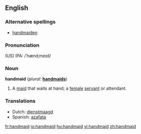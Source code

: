 ==English==

===Alternative spellings===
* [[handmaiden]]

===Pronunciation===
(US) IPA: /ˈhændˌmeɪd/

===Noun===
'''handmaid'''  (''plural:'' '''[[handmaids]]''')
# A [[maid]] that waits at hand; a [[female]] [[servant]] or attendant.

===Translations===
*Dutch: [[dienstmaagd]]
*Spanish: [[azafata]]

[[fr:handmaid]]
[[io:handmaid]]
[[hu:handmaid]]
[[vi:handmaid]]
[[zh:handmaid]]